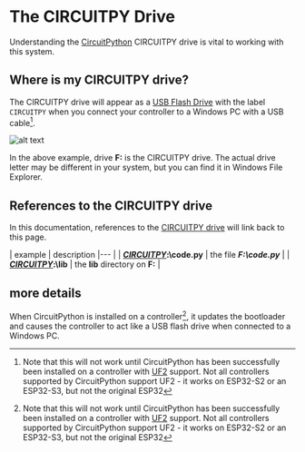 
# The CIRCUITPY Drive

Understanding the [CircuitPython](https://circuitpython.org/) CIRCUITPY drive is vital to working with this system. 

## Where is my CIRCUITPY drive?

The CIRCUITPY drive will appear as a [USB Flash Drive](https://en.wikipedia.org/wiki/USB_flash_drive) with the label ```CIRCUITPY``` when you connect your controller to a Windows PC with a USB cable[^1]. 

![alt text](./images/CPDRIVE_FOLDER.jpeg)

In the above example, drive **F:** is the CIRCUITPY drive.  The actual drive letter may be different in your system, but you can find it in Windows File Explorer.

## References to the CIRCUITPY drive

In this documentation, references to the [CIRCUITPY drive](CIRCUITPY_DRIVE.mdx) will link back to this page.

| example | description |--- |
| [***CIRCUITPY***](CIRCUITPY_DRIVE.mdx)__:\code.py__  | the file ___F:\code.py___   |
| [***CIRCUITPY***](CIRCUITPY_DRIVE.mdx)__:\lib__ | the __lib__ directory on __F:__ |

## more details

When CircuitPython is installed on a controller[^1], it updates the bootloader and causes the controller to act like a USB flash drive when connected to a Windows PC.  

[^1]: Note that this will not work until CircuitPython has been successfully been installed on a controller with [UF2](https://github.com/microsoft/uf2) support. Not all controllers supported by CircuitPython support UF2 - it works on ESP32-S2 or an ESP32-S3, but not the original ESP32